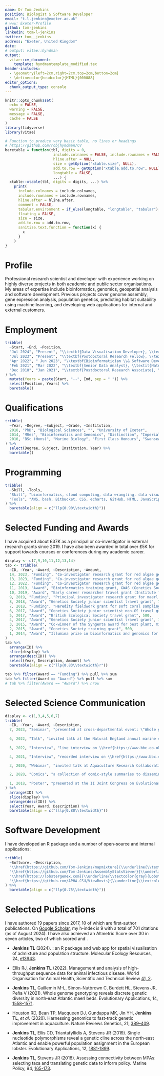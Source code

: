 ```yaml
---
name: Dr Tom Jenkins
position: Biologist & Software Developer
email: "t.l.jenkins@exeter.ac.uk"
# www: Exeter-Profile
github: tom-jenkins
linkedin: tom-l-jenkins
twitter: tom__jenkins
address: "Exeter, United Kingdom"
date:
# output: vitae::hyndman
output:
  vitae::cv_document:
    template: hyndmantemplate_modified.tex
header-includes:
  - \geometry{left=2cm,right=2cm,top=2cm,bottom=2cm}
  - \definecolor{headcolor}{HTML}{000088}
editor_options:
  chunk_output_type: console
---
```


<!-- \titlespacing{\section}{0pt}{1.ex}{0.5ex} -->
\fontsize{12}{16}\sf


```r
knitr::opts_chunk$set(
  echo = FALSE,
  warning = FALSE,
  message = FALSE,
  cache = FALSE
)
library(tidyverse)
library(vitae)
```

```r
# Function to produce very basic table, no lines or headings
# https://github.com/robjhyndman/CV
baretable = function(tbl, digits = 0,
                      include.colnames = FALSE, include.rownames = FALSE,
                      hline.after = NULL,
                      size = getOption("xtable.size", NULL),
                      add.to.row = getOption("xtable.add.to.row", NULL),
                      longtable = FALSE,
                      ...) {
  xtable::xtable(tbl, digits = digits, ...) %>%
    print(
      include.colnames = include.colnames,
      include.rownames = include.rownames,
      hline.after = hline.after,
      comment = FALSE,
      tabular.environment = if_else(longtable, "longtable", "tabular"),
      floating = FALSE,
      size = size,
      add.to.row = add.to.row,
      sanitize.text.function = function(x) {
        x
      }
    )
}
```

\vspace{6pt}

# Profile

\hyphenpenalty=10000 \exhyphenpenalty=10000
Professional research scientist and developer with experience working on highly diverse projects in both academic and public sector organisations. My areas of expertise include bioinformatics, genomics, geospatial analysis and software development. Previous projects cover genome assembly, gene expression analysis, population genetics, predicting habitat suitability using machine learning, and developing web applications for internal and external customers.

\vspace{12pt}

# Employment

```r
tribble(
  ~Start, ~End, ~Position,
  "Jul 2024", "Present", "\\textbf{Data Visualisation Developer}, \\textit{University of East Anglia (short-term contract)}",
  "Jul 2023", "Present", "\\textbf{Postdoctoral Research Fellow}, \\textit{University of Exeter}",
  "Apr 2022", " Jun 2023", "\\textbf{Bioinformatician \\& Software Developer}, \\textit{Animal and Plant Health Agency}",
  "Feb 2021", "Mar 2022", "\\textbf{Senior Data Analyst}, \\textit{Natural England}",
  "Dec 2018", "Jan 2021", "\\textbf{Postdoctoral Research Associate}, \\textit{University of Exeter}"
) %>%
  mutate(Years = paste(Start, "--", End, sep = " ")) %>%
  select(Position, Years) %>%
  baretable()
```

\vspace{12pt}

# Qualifications

```r
tribble(
  ~Year, ~Degree, ~Subject, ~Grade, ~Institution,
  2018, "PhD", "Biological Sciences", "", "University of Exeter",
  2014, "MRes", "Bioinformatics and Genomics", "Distinction", "Imperial Colleage London",
  2010, "BSc (Hons)", "Marine Biology", "First Class Honours", "Swansea University"
) %>%
  select(Degree, Subject, Institution, Year) %>% 
  baretable()
```

\vspace{12pt}

# Programming

```r
tribble(
  ~Skill, ~Tools,
  "Skill", "bioinformatics, cloud computing, data wrangling, data visualisation, geocomputation, modelling, R package development, statistics, version control, web development",
  "Tools", "AWS, bash, Bitbucket, CSS, echarts, GitHub, HTML, JavaScript, leaflet, Linux, nextflow, OpenStack, R, R Shiny"
) %>%
  baretable(align = c("llp{0.90\\textwidth}"))
```

\vspace{12pt}

# Selected Funding and Awards
I have acquired about £37K as a principal or co-investigator in external research grants since 2019. I have also been awarded in total over £5K for support towards courses or conferences during my academic career.

\vspace{12pt}
```r
display <- c(7,9,10,11,12,13,14)
tab <- tribble(
  ~ID, ~Year, ~Award, ~Description, ~Amount,
  14, 2023, "Funding", "Co-investigator research grant for red algae genomics (Natural England)", 6000,
  13, 2023, "Funding", "Co-investigator research grant for red algae genomics (Natural Resources Wales)", 5000,
  12, 2022, "Funding", "Co-investigator research grant for red algae genomics (Natural England)", 20000,
  11, 2019, "Award", "Bioinformatics training grant, GWAS (Genetics Society)", 1000,
  10, 2019, "Award", "Early career researcher travel grant (Institute for Data Science and Artificial Intelligence)", 500,
  9, 2019, "Funding", "Principal investigator research grant for maerl red algae genomics pilot study (British Ecological Society)", 5000,
  8, 2018, "Award", "Genetics Society junior scientist travel grant", 750,
  7, 2018, "Funding", "Heredity fieldwork grant for soft coral sampling (Genetics Society)", 1284,
  6, 2017, "Award", "Genetics Society junior scientist non-GS travel grant", 500,
  5, 2017, "Award", "British Ecological Society travel grant", 500,
  4, 2017, "Award", "Genetics Society junior scientist travel grant", 150,
  3, 2015, "Award", "Co-winner of the Syngenta award for best plant, microbial and environment business plan in the Your Entrepreneurs Scheme (YES) competition.", 125,
  2, 2015, "Award", "Genetics Society training grant", 500,
  1, 2014, "Award", "Illumina prize in bioinformatics and genomics for outstanding masters project", 1000,
)
tab %>%
  arrange(ID) %>% 
  slice(display) %>% 
  arrange(desc(ID)) %>% 
  select(Year, Description, Amount) %>% 
  baretable(align = c("llp{0.83\\textwidth}r"))
```
```r
tab %>% filter(Award == "Funding") %>% pull %>% sum
tab %>% filter(Award == "Award") %>% pull %>% sum
# tab %>% filter(Award == "Award") %>% nrow
```

\vspace{12pt}

# Selected Science Communication

```r
display <- c(1,3,4,5,6,7)
tribble(
  ~ID, ~Year, ~Award, ~Description,
  7, 2023, "Seminar", "presented at cross-departmental event: \"Whole genome sequencing: what, why and how is it used in outbreak investigations of bovine TB\"",
  
  6, 2022, "Talk", "invited talk at the Natural England annual marine conference: \"Maerl biodiversity: understanding species, genetic and ecosystem diversity\"",
  
  5, 2022, "Interview", "live interview on \\href{https://www.bbc.co.uk/news/uk-england-devon-61592108}{\\textit{\\textcolor{gray}{BBC Radio Wales Drive}}} to discuss published research on coral habitat suitability modelling",

  4, 2021, "Interview", "recorded interview on \\href{https://www.bbc.co.uk/news/uk-england-cornwall-56586904}{\\textit{\\textcolor{gray}{BBC Radio Cornwall}}} to discuss published research on coralline red algae population genomics",

  3, 2020, "Webinar", "invited talk at Aquaculture Research Collaborative Hub UK annual conference: \"Developing genomic resources to advance aquaculture of European lobsters\"",

  2, 2020, "Comics", "a collection of comic-style summaries to disseminate findings of lobster genetics: https://tomjenkins.netlify.app/research-projects/lobster-popgen/",
  
  1, 2018, "Poster", "presented at the II Joint Congress on Evolutionary Biology in Montpellier: \"Population genetic structure of the European lobster (\\textit{Homarus gammarus})\"",
) %>%
  arrange(ID) %>% 
  slice(display) %>% 
  arrange(desc(ID)) %>%
  select(Year, Award, Description) %>% 
  baretable(align = c("lllp{0.80\\textwidth}"))
```

\vspace{12pt}

# Software Development
I have developed an R package and a number of open-source and internal applications:

\vspace{12pt}

```r
tribble(
  ~Software, ~Description,
  "\\href{https://github.com/Tom-Jenkins/mapmixture}{\\underline{\\texttt{\\textcolor{gray}{mapmixture}}}}", "R package for spatial visualisation of admixture and population structure",
  "\\href{https://github.com/Tom-Jenkins/AssemblyStatsViewer}{\\underline{\\textcolor{gray}{AssemblyStatsViewer}}}", "web app to compare genome assembly stats from the NCBI or ENA",
  "\\href{https://lobstergenex.com}{\\underline{\\textcolor{gray}{LobsterGeneX}}}", "web app to visualise lobster gene expression data",
  "\\href{https://github.com/APHA-CSU/ViewBovis}{\\underline{\\textcolor{gray}{ViewBovis}}}", "internal application for use as a disease surveillance and breakdown investigation tool for bovine TB"
) %>%
  baretable(align = c("llp{0.75\\textwidth}"))
```

\vspace{12pt}

# Selected Publications
I have authored 19 papers since 2017, 10 of which are first-author publications. On [Google Scholar](https://scholar.google.co.uk/citations?user=k7oAuGgAAAAJ&hl=en), my h-index is 9 with a total of 701 citations (as of August 2024). I have also achieved an Altmetric Score over 30 in seven articles, two of which scored \href{https://www.altmetric.com/details/128937304}{\textcolor{gray}{964}} and \href{https://www.altmetric.com/details/103021438}{\textcolor{gray}{221}}.

\vspace{12pt}

  * **Jenkins TL** (2024). \texttt{mapmixture}: an R package and web app for spatial visualisation of admixture and population structure. Molecular Ecology Resources, 24,  [e13943](https://doi.org/10.1111/1755-0998.13943).

  <!-- * Macleod KL, **Jenkins TL**, Witt J, Stevens JR (*in review*). Rare, long-distance dispersal underpins genetic connectivity in pink sea fan, *Eunicella verrucosa*. Evolutionary Applications. -->
  
  <!-- * Macleod KL, Paris JR, **Jenkins TL**, Stevens JR (*in review*). The first genome of the cold-water octocoral, the pink sea fan, *Eunicella verrucosa*. Genome Biology and Evolution. -->
  
  <!-- * Ellis CD, Macleod KL, **Jenkins TL**, *et al*. (*in press*). Shared and distinct patterns of genetic structure in two sympatric large decapods. Journal of Biogeography. -->
  
  * Ellis RJ, **Jenkins TL** (2022). Management and analysis of high-throughput sequence data for animal
infectious disease. World Organisation for Animal Health, Scientific and Technical Review [41, 2](https://pubmed.ncbi.nlm.nih.gov/37232313/).

  <!-- * **Jenkins TL**, Stevens JR (2022). Predicting habitat suitability and range shifts under projected climate change for two octocorals in the north-east Atlantic. PeerJ 10, [e13509](https://doi.org/https://doi.org/10.7717/peerj.13509). -->
  
  * **Jenkins TL**, Guillemin M-L, Simon-Nutbrown C, Burdett HL, Stevens JR, Peña V (2021). Whole genome genotyping reveals discrete genetic diversity in north‐east Atlantic maerl beds. Evolutionary Applications, 14, [1558–1571](https://doi.org/https://doi.org/10.1111/eva.13219).
  
  * Houston RD, Bean TP, Macqueen DJ, Gundappa MK, Jin YH, **Jenkins TL**, *et al*. (2020). Harnessing genomics to fast-track genetic improvement in aquaculture. Nature Reviews Genetics, 21, [389–409](https://doi.org/https://doi.org/10.1038/s41576-020-0227-y).
  
  * **Jenkins TL**, Ellis CD, Triantafyllidis A, Stevens JR (2019). Single nucleotide polymorphisms reveal a genetic cline across the north‐east Atlantic and enable powerful population assignment in the European lobster. Evolutionary Applications, 12, [1881-1899](https://doi.org/https://doi.org/10.1111/eva.12849).
  
  <!-- * **Jenkins TL**, Castilho R, Stevens JR (2018). Meta-analysis of northeast Atlantic marine taxa shows contrasting phylogeographic patterns following post-LGM expansions. PeerJ, 6, [e5684](https://doi.org/https://doi.org/10.7717/peerj.5684). -->
  
  * **Jenkins TL**, Stevens JR (2018). Assessing connectivity between MPAs: selecting taxa and translating genetic data to inform policy. Marine Policy, 94, [165-173](https://doi.org/https://doi.org/10.1016/j.marpol.2018.04.022).
  
  

